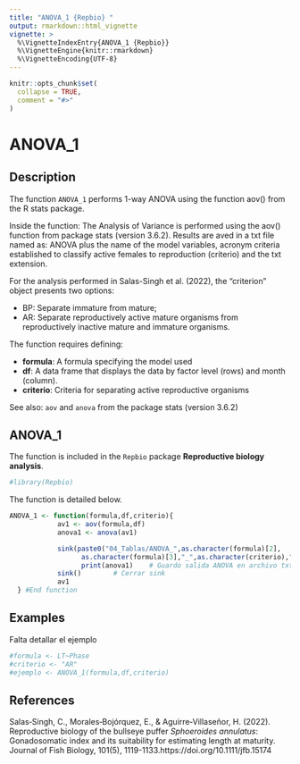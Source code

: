 ---
title: "ANOVA_1 {Repbio} "
output: rmarkdown::html_vignette
vignette: >
  %\VignetteIndexEntry{ANOVA_1 {Repbio}}
  %\VignetteEngine{knitr::rmarkdown}
  %\VignetteEncoding{UTF-8}
---

```{r, include = FALSE}
knitr::opts_chunk$set(
  collapse = TRUE,
  comment = "#>"
)
```

# ANOVA_1

## Description

The function `ANOVA_1` performs 1-way ANOVA using the function aov() from the R 
stats package.

Inside the function: The Analysis of Variance is performed using the aov() function
from package stats (version 3.6.2). Results are aved in a txt file named as:
ANOVA plus the name of the model variables, acronym criteria established to
classify active females to reproduction (criterio) and the txt extension.

For the analysis performed in Salas-Singh et al. (2022), the "criterion" object presents two options:

 * BP: Separate immature from mature;
 * AR: Separate reproductively active mature organisms from reproductively inactive mature and immature organisms.

The function requires defining:

 * **formula**: A formula specifying the model used
 * **df**: A data frame that displays the data by factor level (rows) and month (column).
 * **criterio**: Criteria for separating active reproductive organisms

See also: `aov` and `anova` from the package stats (version 3.6.2)


## ANOVA_1

The function is included in the `Repbio` package **Reproductive biology analysis**.


```{r setup}
#library(Repbio)
```


The function is detailed below.

```{r, warning=FALSE, message=FALSE}
ANOVA_1 <- function(formula,df,criterio){
            av1 <- aov(formula,df)
            anova1 <- anova(av1)

            sink(paste0("04_Tablas/ANOVA_",as.character(formula)[2],
                  as.character(formula)[3],"_",as.character(criterio),".txt"))
                  print(anova1)    # Guardo salida ANOVA en archivo txt
            sink()        # Cerrar sink
            av1
  } #End function
```


## Examples

Falta detallar el ejemplo

```{r, warning=FALSE, message=FALSE, results='asis'}
#formula <- LT~Phase
#criterio <- "AR"
#ejemplo <- ANOVA_1(formula,df,criterio)
```


## References

Salas‐Singh, C., Morales‐Bojórquez, E., & Aguirre‐Villaseñor, H. (2022). Reproductive biology of the bullseye puffer *Sphoeroides annulatus*: Gonadosomatic index and its suitability for estimating length at maturity. Journal of Fish Biology, 101(5), 1119-1133.https://doi.org/10.1111/jfb.15174

